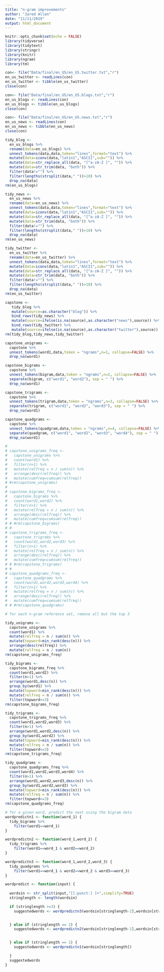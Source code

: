 ```yaml
---
title: "n-gram improvements"
author: "Jared Allen"
date: "11/11/2019"
output: html_document
---
```


```r
knitr::opts_chunk$set(echo = FALSE)
library(tidyverse)
library(tidytext)
library(stringr)
library(knitr)
library(ngram)
library(tm)
```

```r

con<- file("Data/final/en_US/en_US.twitter.txt","r")
en_us_twitter <- readLines(con)
en_us_twitter <- tibble(en_us_twitter)
close(con)

con<- file("Data/final/en_US/en_US.blogs.txt","r")
en_us_blogs <- readLines(con)
en_us_blogs <- tibble(en_us_blogs)
close(con)

con<- file("Data/final/en_US/en_US.news.txt","r")
en_us_news <- readLines(con)
en_us_news <- tibble(en_us_news)
close(con)
```

```r

tidy_blog <-
  en_us_blogs %>%
  rename(data=en_us_blogs) %>%
  unnest_tokens(data,data,token="lines",format="text") %>%
  mutate(data=iconv(data,"latin1","ASCII",sub="")) %>%
  mutate(data=str_replace_all(data, "[^a-zA-Z ]", "")) %>%
  mutate(data=str_trim(data, "both")) %>%
  filter(data!="") %>%
  filter(lengths(strsplit(data," "))>10) %>%
  drop_na(data)
rm(en_us_blogs)

tidy_news <-
  en_us_news %>%
  rename(data=en_us_news) %>%
  unnest_tokens(data,data,token="lines",format="text") %>%
  mutate(data=iconv(data,"latin1","ASCII",sub="")) %>%
  mutate(data=str_replace_all(data, "[^a-zA-Z ]", "")) %>%
  mutate(data=str_trim(data, "both")) %>%
  filter(data!="") %>%
  filter(lengths(strsplit(data," "))>10) %>%
  drop_na(data)
rm(en_us_news)

tidy_twitter <-
  en_us_twitter %>%
  rename(data=en_us_twitter) %>%
  unnest_tokens(data,data,token="lines",format="text") %>%
  mutate(data=iconv(data,"latin1","ASCII",sub="")) %>%
  mutate(data=str_replace_all(data, "[^a-zA-Z ]", "")) %>%
  mutate(data=str_trim(data, "both")) %>%
  filter(data!="") %>%
  filter(lengths(strsplit(data," "))>10) %>%
  drop_na(data)
rm(en_us_twitter)

capstone <- 
   tidy_blog %>%
   mutate(source=as.character("blog")) %>%
   bind_rows(tidy_news) %>%
   mutate(source=ifelse(is.na(source),as.character("news"),source)) %>%
   bind_rows(tidy_twitter) %>%
   mutate(source=ifelse(is.na(source),as.character("twitter"),source))
rm(tidy_blog,tidy_news,tidy_twitter)  

```

```r
capstone_unigrams <-
  capstone %>%
  unnest_tokens(word1,data,token = "ngrams",n=1, collapse=FALSE) %>%
  drop_na(word1)

capstone_bigrams <-
  capstone %>%
  unnest_tokens(bigram,data,token = "ngrams",n=2, collapse=FALSE) %>%
  separate(bigram, c("word1", "word2"), sep = " ") %>%
  drop_na(word1)

capstone_trigrams <-
  capstone %>%
  unnest_tokens(trigram,data,token = "ngrams",n=3, collapse=FALSE) %>%
  separate(trigram, c("word1", "word2", "word3"), sep = " ") %>%
  drop_na(word1)

capstone_quadgrams <-
  capstone %>%
  unnest_tokens(quadgram,data,token = "ngrams",n=4, collapse=FALSE) %>%
  separate(quadgram, c("word1", "word2", "word3", "word4"), sep = " ") %>%
  drop_na(word1)

```

```r
# 
# capstone_unigrams_freq <-
#   capstone_unigrams %>%
#   count(word1) %>%
#   filter(n>1) %>%
#   mutate(relfreq = n / sum(n)) %>%
#   arrange(desc(relfreq)) %>%
#   mutate(cumfreq=cumsum(relfreq))
# #rm(capstone_unigrams)
# 
# capstone_bigrams_freq <-
#   capstone_bigrams %>%
#   count(word1,word2) %>%
#   filter(n>1) %>%
#   mutate(relfreq = n / sum(n)) %>%
#   arrange(desc(relfreq)) %>%
#   mutate(cumfreq=cumsum(relfreq))
# # #rm(capstone_bigrams)
# # 
# capstone_trigrams_freq <-
#   capstone_trigrams %>%
#   count(word1,word2,word3) %>%
#   filter(n>1) %>%
#   mutate(relfreq = n / sum(n)) %>%
#   arrange(desc(relfreq)) %>%
#   mutate(cumfreq=cumsum(relfreq))
# # #rm(capstone_trigrams)
# # 
# capstone_quadgrams_freq <-
#   capstone_quadgrams %>%
#   count(word1,word2,word3,word4) %>%
#   filter(n>1) %>%
#   mutate(relfreq = n / sum(n)) %>%
#   arrange(desc(relfreq)) %>%
#   mutate(cumfreq=cumsum(relfreq))
# # #rm(capstone_quadgrams)

```


```r

# for each n-gram reference set, remove all but the top 3

tidy_unigrams <-
  capstone_unigrams %>%
  count(word1) %>%
  mutate(relfreq = n / sum(n)) %>%
  mutate(topword=min_rank(desc(n))) %>%
  arrange(desc(relfreq)) %>%
  mutate(relfreq = n / sum(n))
rm(capstone_unigrams_freq)

tidy_bigrams <-
  capstone_bigrams_freq %>%
  count(word1,word2) %>%
  filter(n>1) %>%
  arrange(word1,desc(n)) %>%
  group_by(word1) %>%
  mutate(topword=min_rank(desc(n))) %>%
  mutate(relfreq = n / sum(n)) %>%
  filter(topword<=3)
rm(capstone_bigrams_freq)

tidy_trigrams <-
  capstone_trigrams_freq %>%
  count(word1,word2,word3) %>%
  filter(n>1) %>%
  arrange(word1,word2,desc(n)) %>%
  group_by(word1,word2) %>%
  mutate(topword=min_rank(desc(n))) %>%
  mutate(relfreq = n / sum(n)) %>%
  filter(topword<=3)
rm(capstone_trigrams_freq)

tidy_quadgrams <-
  capstone_quadgrams_freq %>%
  count(word1,word2,word3,word4) %>%
  filter(n>1) %>%
  arrange(word1,word2,word3,desc(n)) %>%
  group_by(word1,word2,word3) %>%
  mutate(topword=min_rank(desc(n))) %>%
  mutate(relfreq = n / sum(n)) %>%
  filter(topword<=3)
rm(capstone_quadgrams_freq)


```

```r

# for a given word, predict the next using the bigram data
wordpredictn1 <- function(word_1) {
  tidy_bigrams %>%
    filter(word1==word_1)
}

wordpredictn2 <- function(word_1,word_2) {
  tidy_trigrams %>%
    filter(word1==word_1 & word2==word_2)
}

wordpredictn3 <- function(word_1,word_2,word_3) {
  tidy_quadgrams %>%
    filter(word1==word_1 & word2==word_2 & word3==word_3)
}

wordpredict <- function(input) {
  
  wordsin <- str_split(input,"[[:punct:] ]+",simplify=TRUE)  
  stringlength <- length(wordsin)

  if (stringlength >=3) {
    suggestedwords <- wordpredictn3(wordsin[stringlength-2],wordsin[stringlength-1],wordsin[stringlength])

    
  } else if (stringlength == 2) {
    suggestedwords <- wordpredictn2(wordsin[stringlength-1],wordsin[stringlength])
    

  } else if (stringlength == 1) {
    suggestedwords <- wordpredictn1(wordsin[stringlength])

  }
  suggestedwords
}

```